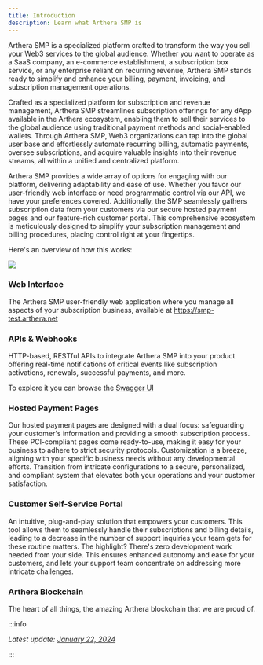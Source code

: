 ```yaml
---
title: Introduction
description: Learn what Arthera SMP is
---
```


Arthera SMP is a specialized platform crafted to transform the way you sell your Web3 services to the global audience.
Whether you want to operate as a SaaS company, an e-commerce establishment, a subscription box service, or any enterprise reliant on recurring revenue, Arthera SMP stands ready to simplify and enhance your billing, payment, invoicing, and subscription management operations.

Crafted as a specialized platform for subscription and revenue management, Arthera SMP streamlines subscription offerings for any dApp available in the Arthera ecosystem, enabling them to sell their services to the global audience using traditional payment methods and social-enabled wallets.
Through Arthera SMP, Web3 organizations can tap into the global user base and effortlessly automate recurring billing, automatic payments, oversee subscriptions, and acquire valuable insights into their revenue streams, all within a unified and centralized platform.

Arthera SMP provides a wide array of options for engaging with our platform, delivering adaptability and ease of use. Whether you favor our user-friendly web interface or need programmatic control via our API, we have your preferences covered. Additionally, the SMP seamlessly gathers subscription data from your customers via our secure hosted payment pages and our feature-rich customer portal. This comprehensive ecosystem is meticulously designed to simplify your subscription management and billing procedures, placing control right at your fingertips.

Here's an overview of how this works:

<img src="/img/smp1.png" />

### Web Interface

The Arthera SMP user-friendly web application where you manage all aspects of your subscription business, available at https://smp-test.arthera.net

### APIs & Webhooks

HTTP-based, RESTful APIs to integrate Arthera SMP into your product offering real-time notifications of critical events like subscription activations, renewals, successful payments, and more.

To explore it you can browse the [Swagger UI](https://smp-api-test.arthera.net/swagger-ui/swagger-ui/index.html#/)

### Hosted Payment Pages

Our hosted payment pages are designed with a dual focus: safeguarding your customer's information and providing a smooth subscription process.
These PCI-compliant pages come ready-to-use, making it easy for your business to adhere to strict security protocols.
Customization is a breeze, aligning with your specific business needs without any developmental efforts.
Transition from intricate configurations to a secure, personalized, and compliant system that elevates both your operations and your customer satisfaction.

### Customer Self-Service Portal

An intuitive, plug-and-play solution that empowers your customers.
This tool allows them to seamlessly handle their subscriptions and billing details, leading to a decrease in the number of support inquiries your team gets for these routine matters.
The highlight? There's zero development work needed from your side.
This ensures enhanced autonomy and ease for your customers, and lets your support team concentrate on addressing more intricate challenges.

### Arthera Blockchain

The heart of all things, the amazing Arthera blockchain that we are proud of.

:::info

_Latest update: [January 22, 2024](https://github.com/artheranet/arthera-docs)_

:::
